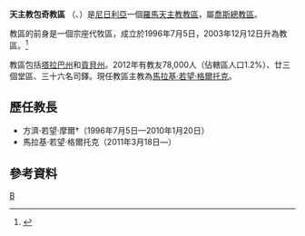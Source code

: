 {{Infobox Roman Catholic diocese
|Roman Catholic Diocese of = 天主教包奇教區
|Latin name of diocese = Dioecesis Bauchiana
|image =
|caption =
|location = [[尼日利亞|尼日利亞]]
|territory = 包奇州、貢貝州
|population =78,000
|rite = 拉丁禮
|patron = 
|province = 喬斯
|established = 1996年
|cathedral = 聖若望主教座堂
|co-cathedral =
|leadership = 主教
|website = [http://www.bauchidiocese.org/ 官方網頁]
|教宗 =
|metropolitan =
|ordinary = 馬拉基‧若望‧格爾托克
|coadjutor bishop =
|auxiliary =
}}

'''天主教包奇教區''' （{{lang-la|Dioecesis Bauchiana}}、{{lang-en|Diocese of Bauchi}}）是[[尼日利亞|尼日利亞]]一個[[羅馬天主教|羅馬天主教]][[教區|教區]]，屬[[天主教喬斯總教區|喬斯總教區]]。

教區的前身是一個宗座代牧區，成立於1996年7月5日，2003年12月12日升為教區。<ref>{{Cite web |url=http://www.vatican.va/holy_father/john_paul_ii/apost_constitutions/documents/hf_jp-ii_apc_20031212_actuosae-evangelitationis_lt.html |title=升為教區的宗座憲令 |access-date=2014-03-02 |archive-date=2014-05-18 |archive-url=https://web.archive.org/web/20140518003433/http://www.vatican.va/holy_father/john_paul_ii/apost_constitutions/documents/hf_jp-ii_apc_20031212_actuosae-evangelitationis_lt.html |dead-url=no }}</ref>

教區包括[[塔拉巴州|塔拉巴州]]和[[貢貝州|貢貝州]]。2012年有教友78,000人（佔轄區人口1.2%）、廿三個堂區、三十六名司鐸。現任教區主教為[[馬拉基‧若望‧格爾托克|馬拉基‧若望‧格爾托克]]。
==歷任教長==
*方濟‧若望‧摩爾†（1996年7月5日—2010年1月20日）
*馬拉基‧若望‧格爾托克（2011年3月18日—）

==參考資料==

{{reflist}}
{{尼日利亞天主教教區}}
[[Category:尼日利亞天主教教區|B]]